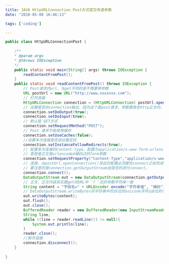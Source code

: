 ```yaml
---
title: JAVA HttpURLConnection Post方式提交传递参数
date: "2018-05-08 16:46:13"

tags: ['coding']

---
```


```java
public class HttpURLConnectionPost {  
  
	/**  
	* @param args  
	* @throws IOException  
	*/  
	public static void main(String[] args) throws IOException {  
		readContentFromPost();  
	}  
	public static void readContentFromPost() throws IOException {  
		// Post请求的url，与get不同的是不需要带参数  
		URL postUrl = new URL("http://www.xxxxxxx.com");  
		// 打开连接  
		HttpURLConnection connection = (HttpURLConnection) postUrl.openConnection();       
		// 设置是否向connection输出，因为这个是post请求，参数要放在http正文内，因此需要设为true  
		connection.setDoOutput(true);  
		connection.setDoInput(true);  
		// 默认是 GET方式  
		connection.setRequestMethod("POST");        
		// Post 请求不能使用缓存  
		connection.setUseCaches(false);    
		//设置本次连接是否自动重定向   
		connection.setInstanceFollowRedirects(true);        
		// 配置本次连接的Content-type，配置为application/x-www-form-urlencoded的  
		// 意思是正文是urlencoded编码过的form参数  
		connection.setRequestProperty("Content-Type","application/x-www-form-urlencoded");  
		// 连接，从postUrl.openConnection()至此的配置必须要在connect之前完成，  
		// 要注意的是connection.getOutputStream会隐含的进行connect。  
		connection.connect();  
		DataOutputStream out = new DataOutputStream(connection.getOutputStream());  
		// 正文，正文内容其实跟get的URL中 '? '后的参数字符串一致  
		String content = "字段名=" + URLEncoder.encode("字符串值", "编码");  
		// DataOutputStream.writeBytes将字符串中的16位的unicode字符以8位的字符形式写到流里面  
		out.writeBytes(content);  
		out.flush();  
		out.close();  
		BufferedReader reader = new BufferedReader(new InputStreamReader(connection.getInputStream()));  
		String line;  
		while ((line = reader.readLine()) != null){  
			System.out.println(line);  
		}  
		reader.close();  
		//断开连接 
		connection.disconnect();  
	}  
  
}
```